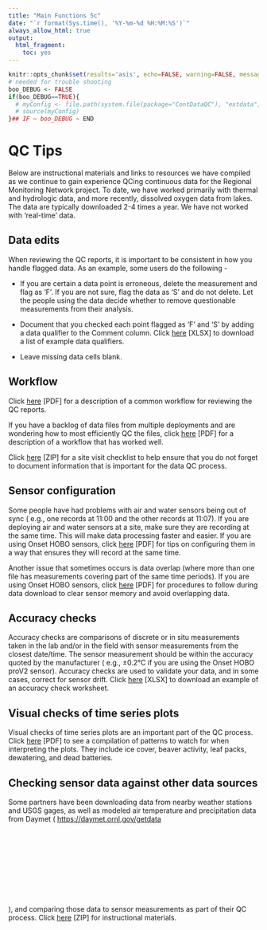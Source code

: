 ```yaml
---
title: "Main Functions 5c"
date: "`r format(Sys.time(), '%Y-%m-%d %H:%M:%S')`"
always_allow_html: true
output:
  html_fragment:
    toc: yes
---
```


```r
knitr::opts_chunk$set(results='asis', echo=FALSE, warning=FALSE, message = FALSE)
# needed for trouble shooting
boo_DEBUG <- FALSE
if(boo_DEBUG==TRUE){
  # myConfig <- file.path(system.file(package="ContDataQC"), "extdata", "config.ORIG.R")
  # source(myConfig)
}## IF ~ boo_DEBUG ~ END
```

# QC Tips

Below are instructional materials and links to resources we have compiled as we 
continue to gain experience QCing continuous data for the Regional Monitoring Network project. To date, we have worked primarily with thermal and hydrologic data, and more recently, dissolved oxygen 
data from lakes. The data are typically downloaded 2-4 times a year. We have not
worked with ‘real-time’ data.

## Data edits

When reviewing the QC reports, it is important to be consistent in how you handle flagged data. As an example, some users do the following -

*	If you are certain a data point is erroneous, delete the measurement and flag 
as ‘F’. If you are not sure, flag the data as ‘S’ and do not delete. Let the 
people using the data decide whether to remove questionable measurements from 
their analysis. 

*	Document that you checked each point flagged as ‘F’ and ‘S’ by adding a data 
qualifier to the Comment column. Click [here](DataQualifiers_20220210.xlsx) [XLSX] to 
download a list of example data qualifiers.

*	Leave missing data cells blank.

## Workflow

Click [here](Workflow_QC_report_20220824.pdf) [PDF] for a description of a common workflow
for reviewing the QC reports.

If you have a backlog of data files from multiple deployments and are wondering 
how to most efficiently QC the files, click [here](Workflow_DataPileup_20220824.pdf) [PDF] 
for a description of a workflow that has worked well.

Click [here](SiteVisitChecklist.zip) [ZIP] for a site visit checklist to help ensure 
that you do not forget to document information that is important for the data QC
process.

## Sensor configuration

Some people have had problems with air and water sensors being out of sync (
e.g., one records at 11:00 and the other records at 11:07). If you are deploying
air and water sensors at a site, make sure they are recording at the same time. 
This will make data processing faster and easier. If you are using Onset HOBO 
sensors, click [here](HOBO_ConfigLaunch_20170803.pdf) [PDF] for tips on configuring 
them in a way that ensures they will record at the same time. 

Another issue that sometimes occurs is data overlap (where more than one file 
has measurements covering part of the same time periods). If you are using Onset
HOBO sensors, click [here](HOBO_DataDownload_20170823.pdf) [PDF] for procedures to 
follow during data download to clear sensor memory and avoid overlapping data.

## Accuracy checks

Accuracy checks are comparisons of discrete or in situ measurements taken in the
lab and/or in the field with sensor measurements from the closest date/time. The
sensor measurement should be within the accuracy quoted by the manufacturer (
e.g., ±0.2°C if you are using the Onset HOBO proV2 sensor). Accuracy checks are 
used to validate your data, and in some cases, correct for sensor drift. Click 
[here](EXAMPLE_AccuracyCheckWkst.xlsx) [XLSX] to download an example of an accuracy 
check worksheet. 

## Visual checks of time series plots

Visual checks of time series plots are an important part of the QC process. 
Click [here](PlotQC_WatchList_20220824.pdf) [PDF] to see a compilation of patterns to 
watch for when interpreting the plots. They include ice cover, beaver activity, 
leaf packs, dewatering, and dead batteries.

## Checking sensor data against other data sources

Some partners have been downloading data from nearby weather stations and USGS gages, as well as modeled
air temperature and precipitation data from Daymet (
<a href="https://daymet.ornl.gov/getdata" data-once="external-links protected-links" target="_blank">https://daymet.ornl.gov/getdata<svg class="icon icon--exit is-spaced-before" role="img"> == $0 <title>Exit EPA's website</title><use href="https://www.epa.gov/themes/epa_theme/images/sprite.svg#launch"></use></svg></a>
), and comparing those data to sensor measurements as part of their QC process.
Click [here](Daymet_Wx_Gage.zip) [ZIP] for instructional materials.

